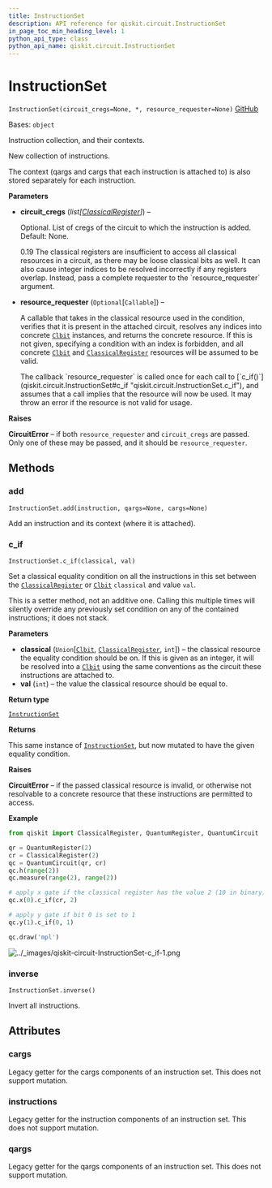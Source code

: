 ```yaml
---
title: InstructionSet
description: API reference for qiskit.circuit.InstructionSet
in_page_toc_min_heading_level: 1
python_api_type: class
python_api_name: qiskit.circuit.InstructionSet
---
```


# InstructionSet

<span id="qiskit.circuit.InstructionSet" />

`InstructionSet(circuit_cregs=None, *, resource_requester=None)` [GitHub](https://github.com/qiskit/qiskit/tree/stable/0.23/qiskit/circuit/instructionset.py "view source code")

Bases: `object`

Instruction collection, and their contexts.

New collection of instructions.

The context (qargs and cargs that each instruction is attached to) is also stored separately for each instruction.

**Parameters**

*   **circuit\_cregs** (*list\[*[*ClassicalRegister*](qiskit.circuit.ClassicalRegister "qiskit.circuit.ClassicalRegister")*]*) –

    Optional. List of cregs of the circuit to which the instruction is added. Default: None.

    <Admonition title="Deprecated since version qiskit-terra" type="danger">
      0.19 The classical registers are insufficient to access all classical resources in a circuit, as there may be loose classical bits as well. It can also cause integer indices to be resolved incorrectly if any registers overlap. Instead, pass a complete requester to the `resource_requester` argument.
    </Admonition>

*   **resource\_requester** (`Optional`\[`Callable`]) –

    A callable that takes in the classical resource used in the condition, verifies that it is present in the attached circuit, resolves any indices into concrete [`Clbit`](qiskit.circuit.Clbit "qiskit.circuit.Clbit") instances, and returns the concrete resource. If this is not given, specifying a condition with an index is forbidden, and all concrete [`Clbit`](qiskit.circuit.Clbit "qiskit.circuit.Clbit") and [`ClassicalRegister`](qiskit.circuit.ClassicalRegister "qiskit.circuit.ClassicalRegister") resources will be assumed to be valid.

    <Admonition title="Note" type="note">
      The callback `resource_requester` is called once for each call to [`c_if()`](qiskit.circuit.InstructionSet#c_if "qiskit.circuit.InstructionSet.c_if"), and assumes that a call implies that the resource will now be used. It may throw an error if the resource is not valid for usage.
    </Admonition>

**Raises**

**CircuitError** – if both `resource_requester` and `circuit_cregs` are passed. Only one of these may be passed, and it should be `resource_requester`.

## Methods

### add

<span id="qiskit.circuit.InstructionSet.add" />

`InstructionSet.add(instruction, qargs=None, cargs=None)`

Add an instruction and its context (where it is attached).

### c\_if

<span id="qiskit.circuit.InstructionSet.c_if" />

`InstructionSet.c_if(classical, val)`

Set a classical equality condition on all the instructions in this set between the [`ClassicalRegister`](qiskit.circuit.ClassicalRegister "qiskit.circuit.ClassicalRegister") or [`Clbit`](qiskit.circuit.Clbit "qiskit.circuit.Clbit") `classical` and value `val`.

<Admonition title="Note" type="note">
  This is a setter method, not an additive one. Calling this multiple times will silently override any previously set condition on any of the contained instructions; it does not stack.
</Admonition>

**Parameters**

*   **classical** (`Union`\[[`Clbit`](qiskit.circuit.Clbit "qiskit.circuit.classicalregister.Clbit"), [`ClassicalRegister`](qiskit.circuit.ClassicalRegister "qiskit.circuit.classicalregister.ClassicalRegister"), `int`]) – the classical resource the equality condition should be on. If this is given as an integer, it will be resolved into a [`Clbit`](qiskit.circuit.Clbit "qiskit.circuit.Clbit") using the same conventions as the circuit these instructions are attached to.
*   **val** (`int`) – the value the classical resource should be equal to.

**Return type**

[`InstructionSet`](qiskit.circuit.InstructionSet "qiskit.circuit.instructionset.InstructionSet")

**Returns**

This same instance of [`InstructionSet`](qiskit.circuit.InstructionSet "qiskit.circuit.InstructionSet"), but now mutated to have the given equality condition.

**Raises**

**CircuitError** – if the passed classical resource is invalid, or otherwise not resolvable to a concrete resource that these instructions are permitted to access.

**Example**

```python
from qiskit import ClassicalRegister, QuantumRegister, QuantumCircuit

qr = QuantumRegister(2)
cr = ClassicalRegister(2)
qc = QuantumCircuit(qr, cr)
qc.h(range(2))
qc.measure(range(2), range(2))

# apply x gate if the classical register has the value 2 (10 in binary)
qc.x(0).c_if(cr, 2)

# apply y gate if bit 0 is set to 1
qc.y(1).c_if(0, 1)

qc.draw('mpl')
```

![../\_images/qiskit-circuit-InstructionSet-c\_if-1.png](/images/api/qiskit/0.41/qiskit-circuit-InstructionSet-c_if-1.png)

### inverse

<span id="qiskit.circuit.InstructionSet.inverse" />

`InstructionSet.inverse()`

Invert all instructions.

## Attributes

<span id="qiskit.circuit.InstructionSet.cargs" />

### cargs

Legacy getter for the cargs components of an instruction set. This does not support mutation.

<span id="qiskit.circuit.InstructionSet.instructions" />

### instructions

Legacy getter for the instruction components of an instruction set. This does not support mutation.

<span id="qiskit.circuit.InstructionSet.qargs" />

### qargs

Legacy getter for the qargs components of an instruction set. This does not support mutation.

